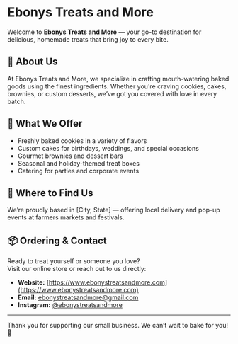 # Ebonys Treats and More

Welcome to **Ebonys Treats and More** — your go-to destination for delicious, homemade treats that bring joy to every bite.

## 🍪 About Us

At Ebonys Treats and More, we specialize in crafting mouth-watering baked goods using the finest ingredients. Whether you're craving cookies, cakes, brownies, or custom desserts, we’ve got you covered with love in every batch.

## 🎉 What We Offer

- Freshly baked cookies in a variety of flavors
- Custom cakes for birthdays, weddings, and special occasions
- Gourmet brownies and dessert bars
- Seasonal and holiday-themed treat boxes
- Catering for parties and corporate events

## 📍 Where to Find Us

We’re proudly based in [City, State] — offering local delivery and pop-up events at farmers markets and festivals.

## 📦 Ordering & Contact

Ready to treat yourself or someone you love?  
Visit our online store or reach out to us directly:

- **Website:** [https://www.ebonystreatsandmore.com](https://www.ebonystreatsandmore.com)
- **Email:** ebonystreatsandmore@gmail.com
- **Instagram:** [@ebonystreatsandmore](https://www.instagram.com/ebonystreatsandmore)

---

Thank you for supporting our small business. We can’t wait to bake for you! 🧁